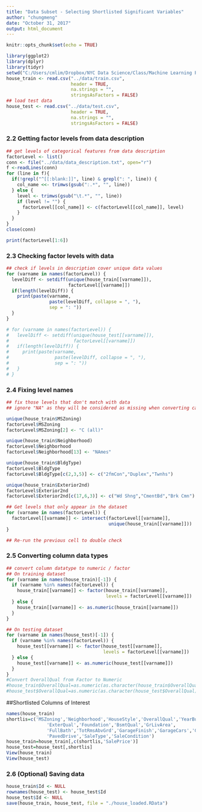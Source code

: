 ```yaml
---
title: "Data Subset - Selecting Shortlisted Significant Variables"
author: "chungmeng"
date: "October 31, 2017"
output: html_document
---
```


```r
knitr::opts_chunk$set(echo = TRUE)
```
```r
library(ggplot2)
library(dplyr)
library(tidyr)
setwd("C:/Users/cmlim/Dropbox/NYC Data Science/Class/Machine Learning Project/chungmeng")
house_train <- read.csv("../data/train.csv", 
                        header = TRUE, 
                        na.strings = "",
                        stringsAsFactors = FALSE)
## load test data
house_test <- read.csv("../data/test.csv", 
                        header = TRUE, 
                        na.strings = "",
                        stringsAsFactors = FALSE)
```

### 2.2 Getting factor levels from data description
```r
## get levels of categorical features from data description
factorLevel <- list()
conn <- file("../data/data_description.txt", open="r")
f <-readLines(conn)
for (line in f){
  if(!grepl("^[[:blank:]]", line) & grepl(": ", line)) {
    col_name <<- trimws(gsub(":.*", "", line))
  } else {
    level <- trimws(gsub("\t.*", "", line))
    if (level != "") {
      factorLevel[[col_name]] <- c(factorLevel[[col_name]], level)
    }
  }
}
close(conn)

print(factorLevel[1:6])
```

### 2.3 Checking factor levels with data
```r
## check if levels in description cover unique data values
for (varname in names(factorLevel)) {
  levelDiff <- setdiff(unique(house_train[[varname]]), 
                       factorLevel[[varname]])
  if(length(levelDiff)) {
    print(paste(varname, 
                paste(levelDiff, collapse = ", "), 
                sep = ": "))
  }
}

# for (varname in names(factorLevel)) {
#   levelDiff <- setdiff(unique(house_test[[varname]]), 
#                        factorLevel[[varname]])
#   if(length(levelDiff)) {
#     print(paste(varname, 
#                 paste(levelDiff, collapse = ", "), 
#                 sep = ": "))
#   }
# }
```
### 2.4 Fixing level names

```r
## fix those levels that don't match with data
## ignore "NA" as they will be considered as missing when converting categorical to factors

unique(house_train$MSZoning)
factorLevel$MSZoning
factorLevel$MSZoning[2] <- "C (all)"

unique(house_train$Neighborhood)
factorLevel$Neighborhood
factorLevel$Neighborhood[13] <- "NAmes"

unique(house_train$BldgType)
factorLevel$BldgType
factorLevel$BldgType[c(2,3,5)] <- c("2fmCon","Duplex","Twnhs")

unique(house_train$Exterior2nd)
factorLevel$Exterior2nd
factorLevel$Exterior2nd[c(17,6,3)] <- c("Wd Shng","CmentBd","Brk Cmn")

## Get levels that only appear in the dataset
for (varname in names(factorLevel)) {
  factorLevel[[varname]] <- intersect(factorLevel[[varname]],
                                      unique(house_train[[varname]]))
}

## Re-run the previous cell to double check
```

### 2.5 Converting column data types

```r
## convert column datatype to numeric / factor
## On training dataset
for (varname in names(house_train)[-1]) {
  if (varname %in% names(factorLevel)) {
    house_train[[varname]] <- factor(house_train[[varname]], 
                                     levels = factorLevel[[varname]])
  } else {
    house_train[[varname]] <- as.numeric(house_train[[varname]])
  }
}

## On testing dataset
for (varname in names(house_test)[-1]) {
  if (varname %in% names(factorLevel)) {
    house_test[[varname]] <- factor(house_test[[varname]], 
                                    levels = factorLevel[[varname]])
  } else {
    house_test[[varname]] <- as.numeric(house_test[[varname]])
  }
}
#Convert OverallQual from Factor to Numeric
#house_train$OverallQual=as.numeric(as.character(house_train$OverallQual))
#house_test$OverallQual=as.numeric(as.character(house_test$OverallQual))
```

##Shortlisted Columns of Interest

```r
names(house_train)
shortlis=c('MSZoning','Neighborhood','HouseStyle','OverallQual','YearBuilt',
               'ExterQual','Foundation','BsmtQual','GrLivArea',
               'FullBath','TotRmsAbvGrd','GarageFinish','GarageCars','GarageArea',
               'PavedDrive','SaleType','SaleCondition')
house_train=house_train[,c(shortlis,'SalePrice')]
house_test=house_test[,shortlis]
View(house_train)
View(house_test)
```


### 2.6 (Optional) Saving data

```r
house_train$Id <- NULL
rownames(house_test) <- house_test$Id
house_test$Id <- NULL
save(house_train, house_test, file = "./house_loaded.RData")
```
